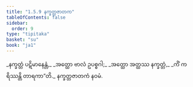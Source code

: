 ```yaml
---
title: "1.5.9 နက္ခတ္တဇာတက"
tableOfContents: false
sidebar:
  order: 9
type: "tipitaka"
basket: "su"
book: "ja1"
---
```



<DynamicBreadcrumb />

<Division number="49" book="ja1" e="ch" v="22" p="12">

<Paragraph number="106" type="verses" book="ja1">
_နက္ခတ္တံ ပဋိမာနေန္တံ,_  
_အတ္ထော ဗာလံ ဥပစ္စဂါ;_  
_အတ္ထော အတ္ထဿ နက္ခတ္တံ,_  
_ကိံ ကရိဿန္တိ တာရကာ”တိ._  


</Paragraph>
</Division>

<Paragraph number="107" type="center" book="ja1">
နက္ခတ္တဇာတကံ နဝမံ.
</Paragraph>